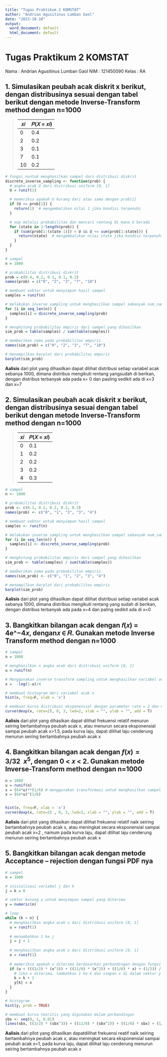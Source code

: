 ```yaml
---
title: "Tugas Praktikum 2 KOMSTAT"
author: "Andrian Agusitinus Lumban Gaol"
date: "2023-10-10"
output:
  word_document: default
  html_document: default
---
```

# **Tugas Praktikum 2 KOMSTAT**
Nama    : Andrian Agusitinus Lumban Gaol
NIM     : 121450090
Kelas   : RA

## 1. Simulasikan peubah acak diskrit x berikut, dengan distribusinya sesuai dengan tabel berikut dengan metode Inverse-Transform method dengan n=1000

> | 𝑥𝑖  | 𝑃(𝑋 = 𝑥𝑖) |
> |-----|-----------|
> | 0   | 0.4       |
> | 2   | 0.2       |
> | 3   | 0.1       |
> | 7   | 0.1       |
> | 10  | 0.2       |

```r
# fungsi nuntuk menghasilkan sampel dari distribusi diskrit
discrete_inverse_sampling <- function(prob) {
  # angka acak U dari distribusi uniform [0, 1]
  U = runif(1)  

  # memeriksa apakah U kurang dari atau sama dengan prob[1]
  if (U <= prob[1]) {
    return(1)  # mengembalikan nilai 1 jika kondisi terpenuhi
  }

  # oop melalui probabilitas dan mencari rentang di mana U berada
  for (state in 2:length(prob)) {
    if (sum(prob[1:(state-1)]) < U && U <= sum(prob[1:state])) {
      return(state)  # mengembalikan nilai state jika kondisi terpenuhi
    }
  }
}

# sampel
n = 1000

# probabilitas distribusi diskrit
prob = c(0.4, 0.2, 0.1, 0.1, 0.2)
names(prob) = c("0", "2", "3", "7", "10")

# membuat vektor untuk menyimpan hasil sampel
samples = runif(n)

# melakukan inverse sampling untuk menghasilkan sampel sebanyak num_samples
for (i in seq_len(n)) {
  samples[i] = discrete_inverse_sampling(prob)
}

# menghitung probabilitas empiris dari sampel yang dihasilkan
sim_prob = table(samples) / sum(table(samples))

# memberikan nama pada probabilitas empiris
names(sim_prob) = c("0", "2", "3", "7", "10")

# menampilkan barplot dari probabilitas empiris
barplot(sim_prob)

```
**Aalisis**
dari plot yang dihasilkan dapat dilihat distribusi setiap variabel acak sebanya 1000, dimana distribus mengikuti rentang yangsudah di berikan, dengan distribus terbanyak ada pada x= 0 dan pasling sedikit ada di x=3 dan x=7

## 2. Simulasikan peubah acak diskrit x berikut, dengan distribusinya sesuai dengan tabel berikut dengan metode Inverse-Transform method dengan n=1000

> | 𝑥𝑖  | 𝑃(𝑋 = 𝑥𝑖) |
> |-----|-----------|
> | 0   | 0.1       |
> | 1   | 0.2       |
> | 2   | 0.2       |
> | 3   | 0.2       |
> | 4   | 0.3       |

```r
# sampel
n <- 1000

# probabilitas distribusi diskrit
prob <- c(0.1, 0.2, 0.2, 0.2, 0.3)
names(prob) <- c("0", "1", "2", "3", "4")

# membuat vektor untuk menyimpan hasil sampel
samples <- runif(n)

# melakukan inverse sampling untuk menghasilkan sampel sebanyak num_samples
for (i in seq_len(n)) {
  samples[i] <- discrete_inverse_sampling(prob)
}

# menghitung probabilitas empiris dari sampel yang dihasilkan
sim_prob <- table(samples) / sum(table(samples))

# memberikan nama pada probabilitas empiris
names(sim_prob) <- c("0", "1", "2", "3", "4")

# menampilkan barplot dari probabilitas empiris
barplot(sim_prob)

```
**Aalisis**
dari plot yang dihasilkan dapat dilihat distribusi setiap variabel acak sebanya 1000, dimana distribus mengikuti rentang yang sudah di berikan, dengan distribus terbanyak ada pada x=4 dan paling sedikit ada di x=0

## 3. Bangkitkan bilangan acak dengan 𝑓(𝑥) = 4e^−4𝑥, dengan𝑥 ∈ 𝑅. Gunakan metode Inverse Transform method dengan n=1000
```r
# sampel
n = 1000

# menghasilkan n angka acak dari distribusi uniform [0, 1]
u = runif(n)

# Menggunakan inverse transform sampling untuk menghasilkan variabel acak eksponensial, variabel acak eksponensial dihasilkan dengan parameter rate (laju) = 4
x =  -log(1-u)/4

# membuat histogram dari variabel acak x
hist(x, freq=F, xlab = 'x')

# membuat kurva distribusi eksponensial dengan parameter rate = 2 dan menambahkannya ke plot histogram sebelumnya (add = T)
curve(dexp(x, rate=2), 0, 3, lwd=2, xlab = "", ylab = "", add = T)

```
**Aalisis**
dari plot yang dihasikan dapat dilihat frekuensi relatif menurun  seiring  bertambahnya peubah acak x, atau menurun secara eksponensial sampai peubah acak x>1.5, pada kurva laju, dapat dilihat laju cenderung menurun seiring  bertambahnya peubah acak x

## 4. Bangkitkan bilangan acak dengan $f(x)=3/32 \ \ x^5$, dengan 0 \< 𝑥 \< 2. Gunakan metode Inverse-Transform method dengan n=1000
```r
n = 1000
u = runif(n)
x = (64*u)**(1/6) # menggunakan transformasi untuk menghasilkan sampel dari distribusi yang diberikan
x = (64*u)^(1/6)


hist(x, freq=F, xlab = 'x')
curve(dexp(x, rate=2) , 0, 3, lwd=2, xlab = "", ylab = "", add = T)
```
**Aalisis**
dari plot yang dihasikan dapat dilihat frekuensi relatif naik  seiring  bertambahnya peubah acak x, atau meningkat secara eksponensial sampai peubah acak x=2 , namum pada kurva laju, dapat dilihat laju cenderung menurun seiring  bertambahnya peubah acak x

## 5. Bangkitkan bilangan acak dengan metode Acceptance -- rejection dengan fungsi PDF nya
```r
# sampel
n = 1000

# inisialisasi variabel j dan k
j = k = 0

# vektor kosong y untuk menyimpan sampel yang diterima
y = numeric(n)

# loop
while (k < n) {
  # menghasilkan angka acak u dari distribusi uniform [0, 1]
  u = runif(1)
  
  # menambahkan 1 ke j
  j = j + 1
  
  # menghasilkan angka acak x dari distribusi uniform [0, 1]
  x = runif(1)
  
  # memeriksa apakah x diterima berdasarkan perbandingan dengan fungsi proporsi
  if (u < (((3/2) * (x^3)) + ((11/8) * (x^2)) + ((1/6) * x) + (1/2)) / (3.5 * dunif(x, 0, 1))) {
    # Jika x diterima, tambahkan 1 ke k dan simpan x di dalam vektor y
    k = k + 1
    y[k] = x
  }
}

# histogram
hist(y, prob = TRUE)

# membuat kurva teoritis yang digunakan dalam perbandingan
sbx <- seq(0, 1, 0.01)
lines(sbx, ((3/2) * (sbx^3)) + ((11/8) * (sbx^2)) + ((1/6) * sbx) + (1/2))

```
**Aalisis**
dari  pllot  yang dihasilkan dapatdilihat frekuensi reatif naik seiring bertambahnya peubah acak x, atau meningkat secara eksponensial sampai peubah acak x=1, pada kurva laju, dapat dilihat laju cenderung menurun seiring  bertambahnya peubah acak x


